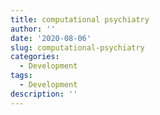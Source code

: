 ```yaml
---
title: computational psychiatry
author: ''
date: '2020-08-06'
slug: computational-psychiatry
categories:
  - Development
tags:
  - Development
description: ''
---
```










